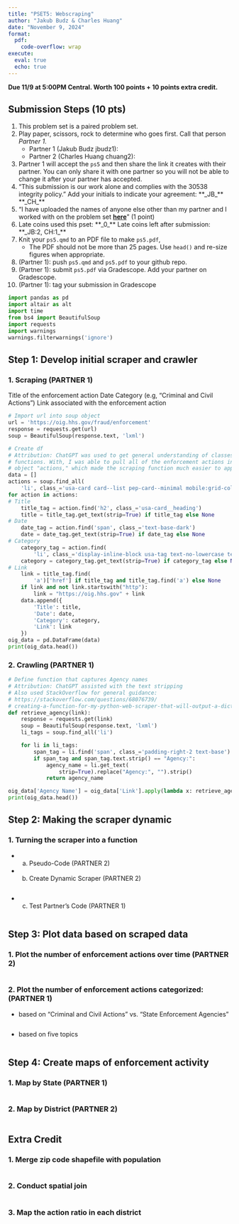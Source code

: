 ```yaml
---
title: "PSET5: Webscraping"
author: "Jakub Budz & Charles Huang"
date: "November 9, 2024"
format:
  pdf:
    code-overflow: wrap
execute:
  eval: true 
  echo: true
---
```


**Due 11/9 at 5:00PM Central. Worth 100 points + 10 points extra credit.**

## Submission Steps (10 pts)
1. This problem set is a paired problem set.
2. Play paper, scissors, rock to determine who goes first. Call that person *Partner 1*.
    - Partner 1 (Jakub Budz jbudz1):
    - Partner 2 (Charles Huang chuang2):
3. Partner 1 will accept the `ps5` and then share the link it creates with their partner. You can only share it with one partner so you will not be able to change it after your partner has accepted. 
4. "This submission is our work alone and complies with the 30538 integrity policy." Add your initials to indicate your agreement: \*\*\_JB\_\*\* \*\*\_CH\_\*\*
5. "I have uploaded the names of anyone else other than my partner and I worked with on the problem set **[here](https://docs.google.com/forms/d/185usrCREQaUbvAXpWhChkjghdGgmAZXA3lPWpXLLsts/edit)**"  (1 point)
6. Late coins used this pset: \*\*\_0\_\*\* Late coins left after submission: \*\*\_JB:2, CH:1\_\*\*
7. Knit your `ps5.qmd` to an PDF file to make `ps5.pdf`, 
    * The PDF should not be more than 25 pages. Use `head()` and re-size figures when appropriate. 
8. (Partner 1): push  `ps5.qmd` and `ps5.pdf` to your github repo.
9. (Partner 1): submit `ps5.pdf` via Gradescope. Add your partner on Gradescope.
10. (Partner 1): tag your submission in Gradescope

\newpage

```python
import pandas as pd
import altair as alt
import time
from bs4 import BeautifulSoup
import requests
import warnings 
warnings.filterwarnings('ignore')
```

## Step 1: Develop initial scraper and crawler

### 1. Scraping (PARTNER 1)

Title of the enforcement action
Date
Category (e.g, “Criminal and Civil Actions”)
Link associated with the enforcement action

```python
# Import url into soup object
url = 'https://oig.hhs.gov/fraud/enforcement'
response = requests.get(url)
soup = BeautifulSoup(response.text, 'lxml')
```

```python
# Create df
# Attribution: ChatGPT was used to get general understanding of classes & bs4
# functions. With, I was able to pull all of the enforcement actions into an
# object "actions," which made the scraping function much easier to apply.
data = []
actions = soup.find_all(
    'li', class_='usa-card card--list pep-card--minimal mobile:grid-col-12')
for action in actions:
# Title
    title_tag = action.find('h2', class_='usa-card__heading')
    title = title_tag.get_text(strip=True) if title_tag else None
# Date
    date_tag = action.find('span', class_='text-base-dark')
    date = date_tag.get_text(strip=True) if date_tag else None
# Category
    category_tag = action.find(
        'li', class_='display-inline-block usa-tag text-no-lowercase text-base-darkest bg-base-lightest margin-right-1')
    category = category_tag.get_text(strip=True) if category_tag else None
# Link
    link = title_tag.find(
        'a')['href'] if title_tag and title_tag.find('a') else None
    if link and not link.startswith("http"):
        link = "https://oig.hhs.gov" + link
    data.append({
        'Title': title,
        'Date': date,
        'Category': category,
        'Link': link
    })
oig_data = pd.DataFrame(data)
print(oig_data.head())
```

### 2. Crawling (PARTNER 1)

```python
# Define function that captures Agency names
# Attribution: ChatGPT assisted with the text stripping
# Also used StackOverflow for general guidance:
# https://stackoverflow.com/questions/68076739/
# creating-a-function-for-my-python-web-scraper-that-will-output-a-dictionary
def retrieve_agency(link):
    response = requests.get(link)
    soup = BeautifulSoup(response.text, 'lxml')
    li_tags = soup.find_all('li')

    for li in li_tags:
        span_tag = li.find('span', class_='padding-right-2 text-base')
        if span_tag and span_tag.text.strip() == "Agency:":
            agency_name = li.get_text(
                strip=True).replace("Agency:", "").strip()
            return agency_name

oig_data['Agency Name'] = oig_data['Link'].apply(lambda x: retrieve_agency(x))
print(oig_data.head())
```

## Step 2: Making the scraper dynamic

### 1. Turning the scraper into a function 

* a. Pseudo-Code (PARTNER 2)


* b. Create Dynamic Scraper (PARTNER 2)

```python

```

* c. Test Partner's Code (PARTNER 1)

```python

```

## Step 3: Plot data based on scraped data

### 1. Plot the number of enforcement actions over time (PARTNER 2)

```python

```

### 2. Plot the number of enforcement actions categorized: (PARTNER 1)

* based on "Criminal and Civil Actions" vs. "State Enforcement Agencies"

```python

```

* based on five topics

```python

```

## Step 4: Create maps of enforcement activity

### 1. Map by State (PARTNER 1)

```python

```


### 2. Map by District (PARTNER 2)

```python

```

## Extra Credit

### 1. Merge zip code shapefile with population
```python

```

### 2. Conduct spatial join
```python

```

### 3. Map the action ratio in each district
```python

```